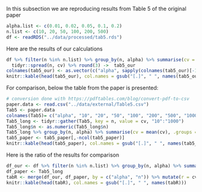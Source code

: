 In this subsection we are reproducing results from Table 5 of the original paper



```r
alpha.list <- c(0.01, 0.02, 0.05, 0.1, 0.2) 
n.list <- c(10, 20, 50, 100, 200, 500)
df <- readRDS("../data/processed/tab5.rds")
```

Here are the results of our calculations

```r
df %>% filter(n %in% n.list) %>% group_by(n, alpha) %>% summarise(cv = mean(cv), .groups = "drop_last") %>% 
  tidyr::spread(n, cv) %>% round(3) ->  tab5_our
colnames(tab5_our) <- as.vector(c("alpha", sapply(colnames(tab5_our)[-1], function(n) paste("n=",n))))
knitr::kable(head(tab5_our), col.names = gsub("[.]", " ", names(tab5_our)))
```

For comparison, below the table from the paper is presented:

```r
# conversion done with https://pdftables.com/blog/convert-pdf-to-csv
paper.data <- read.csv("../data/external/Table5.csv")
Tab5 <- paper.data
colnames(Tab5)= c("alpha", "10", "20", "50", "100", "200", "500", "1000")
Tab5_long <- tidyr::gather(Tab5, key = n, value = cv, "10":"1000")
Tab5_long$n <- as.numeric(Tab5_long$n)
Tab5_long %>% group_by(n, alpha) %>% summarise(cv = mean(cv), .groups = "drop") %>% tidyr::spread(n, cv) %>% round(3) -> tab5_paper
tab5_paper <- tab5_paper[,-ncol(tab5_paper)]
knitr::kable(head(tab5_paper), col.names = gsub("[.]", " ", names(tab5_paper)))
```


Here is the ratio of the results for comparison

```r
df_our <- df %>% filter(n %in% n.list) %>% group_by(n, alpha) %>% summarise(cv = mean(cv), .groups = "drop_last")
df_paper <- Tab5_long
tabR <- merge(df_our, df_paper, by = c("alpha", "n")) %>% mutate(r = cv.x/cv.y) %>% select(alpha, n, r) %>% tidyr::spread(n, r) %>% round(3)
knitr::kable(head(tabR), col.names = gsub("[.]", " ", names(tabR)))
```

